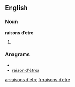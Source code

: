 {{also|raisons d'être}}
==English==
===Noun===
'''raisons d'etre'''

# {{plural of|[[raison d'etre]]}}

===Anagrams===
* {{alphagram|adeeinorrsst}}
* [[raison d'êtres#English|raison d'êtres]]

[[ar:raisons d'etre]]
[[fr:raisons d'etre]]